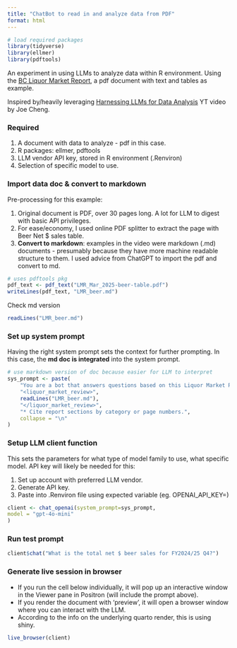 ```yaml
---
title: "ChatBot to read in and analyze data from PDF"
format: html
---
```


```r
# load required packages
library(tidyverse)
library(ellmer)
library(pdftools)
```

An experiment in using LLMs to analyze data within R environment.
Using the [BC Liquor Market Report](https://www.bcldb.com/files/Liquor_Market_Review_F24_25_Q4_March_2025.pdf), a pdf document with text and tables as example.

Inspired by/heavily leveraging [Harnessing LLMs for Data Analysis](https://www.youtube.com/watch?v=owDd1CJ17uQ&t=720s) YT video by Joe Cheng.

### Required

1. A document with data to analyze - pdf in this case.
2. R packages: ellmer, pdftools
3. LLM vendor API key, stored in R environment (.Renviron)
4. Selection of specific model to use.

### Import data doc & convert to markdown

Pre-processing for this example:

1. Original document is PDF, over 30 pages long. A lot for LLM to digest with basic API privileges.
2. For ease/economy, I used online PDF splitter to extract the page with Beer Net $ sales table.
3. **Convert to markdown**: examples in the video were markdown (.md) documents - presumably because they have more machine readable structure to them. I used advice from ChatGPT to import the pdf and convert to md.


```r
# uses pdftools pkg
pdf_text <- pdf_text("LMR_Mar_2025-beer-table.pdf")
writeLines(pdf_text, "LMR_beer.md")
```

Check md version

```r
readLines("LMR_beer.md")
```

### Set up system prompt

Having the right system prompt sets the context for further prompting. In this case, the **md doc is integrated** into the system prompt.

```r
# use markdown version of doc because easier for LLM to interpret
sys_prompt <- paste(
    "You are a bot that answers questions based on this Liquor Market Review report:",
    "<liquor_market_review>",
    readLines("LMR_beer.md"),
    "</liquor_market_review>",
    "* Cite report sections by category or page numbers.",
    collapse = "\n"
)
```

### Setup LLM client function

This sets the parameters for what type of model family to use, what specific model. API key will likely be needed for this:

1. Set up account with preferred LLM vendor.
2. Generate API key.
3. Paste into .Renviron file using expected variable (eg. OPENAI_API_KEY=<key>)

```r
client <- chat_openai(system_prompt=sys_prompt,
model = "gpt-4o-mini"
)
```

### Run test prompt

```r
client$chat("What is the total net $ beer sales for FY2024/25 Q4?")
```

### Generate live session in browser

* If you run the cell below individually, it will pop up an interactive window in the Viewer pane in Positron (will include the prompt above).
* If you render the document with 'preview', it will open a browser window where you can interact with the LLM.
* According to the info on the underlying quarto render, this is using shiny.

```r
live_browser(client)
```